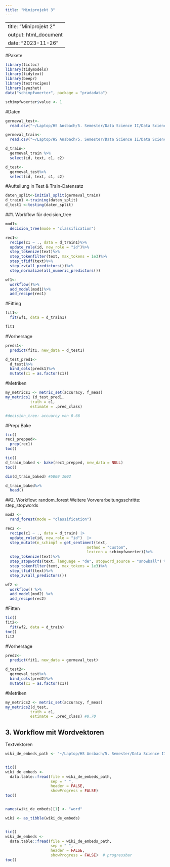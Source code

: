 ```yaml
---
title: "Miniprojekt 3"
---
```

---
title: "Miniprojekt 2"
output: html_document
date: "2023-11-26"
---
#Pakete
```r
library(tictoc)
library(tidymodels)
library(tidytext)
library(beepr)
library(textrecipes) 
library(syuzhet)
data("schimpfwoerter", package = "pradadata")

schimpfwoerter$value <- 1
```

#Daten
```r
germeval_test<-
  read.csv("~/Laptop/HS Ansbach/5. Semester/Data Science II/Data Science II/10. Klassifikation von Hatespeech/germeval_test.csv")

germeval_train<-
  read.csv("~/Laptop/HS Ansbach/5. Semester/Data Science II/Data Science II/10. Klassifikation von Hatespeech/germeval_train.csv")

d_train<-
  germeval_train %>%
  select(id, text, c1, c2)

d_test<-
  germeval_test%>%
  select(id, text, c1, c2)
```

#Aufteilung in Test & Train-Datensatz
```r
daten_split<-initial_split(germeval_train)
d_train1 <-training(daten_split)
d_test1 <-testing(daten_split)
```


##1. Workflow für decision_tree
```r
mod1<-
  decision_tree(mode = "classification")

rec1<-
  recipe(c1 ~ ., data = d_train1)%>%
  update_role(id, new_role = "id")%>%
  step_tokenize(text)%>%
  step_tokenfilter(text, max_tokens = 1e3)%>%
  step_tfidf(text)%>%
  step_zv(all_predictors())%>%
  step_normalize(all_numeric_predictors())

wf1<-
  workflow()%>%
  add_model(mod1)%>%
  add_recipe(rec1)
```

#Fitting
```r
fit1<-
  fit(wf1, data = d_train1)

fit1
```

#Vorhersage
```r
preds1<-
  predict(fit1, new_data = d_test1)

d_test_pred1<-
  d_test1%>%
  bind_cols(preds1)%>%
  mutate(c1 = as.factor(c1))
```

#Metriken
```r
my_metrics1 <- metric_set(accuracy, f_meas)
my_metrics1 (d_test_pred1,
           truth = c1,
           estimate = .pred_class)

#decision_tree: accuarcy von 0.66
```
#Prep/ Bake
```r
tic()
rec1_prepped<-
  prep(rec1)
toc()

tic()
d_train_baked <- bake(rec1_prepped, new_data = NULL)
toc()

dim(d_train_baked) #5009 1002

d_train_baked%>%
  head()
```


##2. Workflow: random_forest
Weitere Vorverarbeitungsschritte: step_stopwords
```r
mod2 <-
  rand_forest(mode = "classification")

rec2 <-
  recipe(c1 ~ ., data = d_train) |> 
  update_role(id, new_role = "id")  |> 
  step_mutate(n_schimpf = get_sentiment(text, 
                                    method = "custom",
                                    lexicon = schimpfwoerter))%>%
  step_tokenize(text)%>%
  step_stopwords(text, language = "de", stopword_source = "snowball") %>%
  step_tokenfilter(text, max_tokens = 1e3)%>%
  step_tfidf(text)%>%
  step_zv(all_predictors())

wf2 <-
  workflow() %>% 
  add_model(mod2) %>% 
  add_recipe(rec2)
```

#Fitten
```r
tic()
fit2<-
  fit(wf2, data = d_train)
toc()
fit2
```

#Vorhersage
```r
pred2<-
  predict(fit1, new_data = germeval_test)

d_test2<-
  germeval_test%>%
  bind_cols(pred2)%>%
  mutate(c1 = as.factor(c1))
```

#Metriken
```r
my_metrics2 <- metric_set(accuracy, f_meas)
my_metrics2(d_test,
           truth = c1,
           estimate = .pred_class) #0.70
```





## 3. Workflow mit Wordvektoren
Textvektoren
```r
wiki_de_embeds_path <- "~/Laptop/HS Ansbach/5. Semester/Data Science II/dewiki_20180420_100d.txt/dewiki_20180420_100d.txt"


tic()
wiki_de_embeds <-
  data.table::fread(file = wiki_de_embeds_path,
                    sep = " ",
                    header = FALSE,
                    showProgress = FALSE)
toc()


names(wiki_de_embeds)[1] <- "word"

wiki <- as_tibble(wiki_de_embeds)


tic()
wiki_de_embeds <-
  data.table::fread(file = wiki_de_embeds_path,
                    sep = " ",
                    header = FALSE,
                    showProgress = FALSE)  # progressbar
toc()
```
